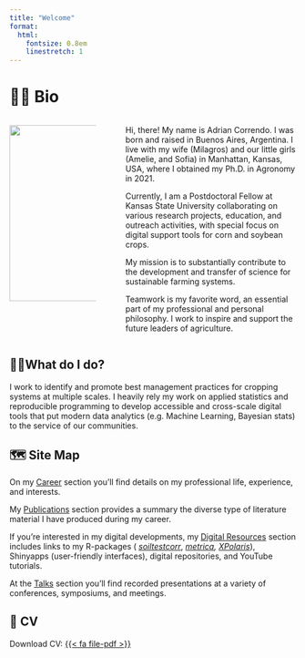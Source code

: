 ```yaml
---
title: "Welcome"
format:
  html:
    fontsize: 0.8em
    linestretch: 1
---
```


# 🙋🏻 Bio

::: columns
::: {.column width="33%"}
![](images/me.jpg){fig-align="center" width="309"}
:::

::: {.column width="2%"}
:::

::: {.column width="65%"}
Hi, there! My name is Adrian Correndo. I was born and raised in Buenos Aires, Argentina. I live with my wife (Milagros) and our little girls (Amelie, and Sofia) in Manhattan, Kansas, USA, where I obtained my Ph.D. in Agronomy in 2021.

Currently, I am a Postdoctoral Fellow at Kansas State University collaborating on various research projects, education, and outreach activities, with special focus on digital support tools for corn and soybean crops.

My mission is to substantially contribute to the development and transfer of science for sustainable farming systems.

Teamwork is my favorite word, an essential part of my professional and personal philosophy. I work to inspire and support the future leaders of agriculture.
:::
:::

## 👷🏻What do I do?

I work to identify and promote best management practices for cropping systems at multiple scales. I heavily rely my work on applied statistics and reproducible programming to develop accessible and cross-scale digital tools that put modern data analytics (e.g. Machine Learning, Bayesian stats) to the service of our communities.

## 🗺️ Site Map

On my [Career](https://adriancorrendo.github.io/02-career.html) section you'll find details on my professional life, experience, and interests.

My [Publications](https://adriancorrendo.github.io/03-publications.html) section provides a summary the diverse type of literature material I have produced during my career.

If you're interested in my digital developments, my [Digital Resources](https://adriancorrendo.github.io/03-digitalops.html) section includes links to my R-packages ( [*soiltestcorr*](https://adriancorrendo.github.io/soiltestcorr/), [*metrica*](https://adriancorrendo.github.io/metrica/)*, [XPolaris](https://cran.r-project.org/package=XPolaris)*), Shinyapps (user-friendly interfaces), digital repositories, and YouTube tutorials.

At the [Talks](https://adriancorrendo.github.io/05-talks.html) section you'll find recorded presentations at a variety of conferences, symposiums, and meetings.

## 📂 CV

Download CV: [{{< fa file-pdf >}}](https://raw.githubusercontent.com/adriancorrendo/adriancorrendo.github.io/main/assets/resources/CV_Correndo_APR-03-2023.pdf){#CV}
